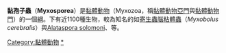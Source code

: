 {{Expand|time=2013-03-10T13:28:15+00:00 }}
{{Unreferenced|time=2013-03-10T13:28:15+00:00 }}
{{Automatic taxobox
|image = Parasite150085-fig2 Kudoa septempunctata spores from olive flounder (Paralichthys olivaceus).tif
|image_caption = ''[[Kudoa_septempunctata|Kudoa septempunctata]]'' - spores
|taxon = Myxosporea
|authority = [[Buetchli|Buetchli]], 1881
|subdivision_ranks = [[目_(生物)|目]]
|subdivision = 
* [[双壳目|双壳目]] Bivalvulida
* {{tsl|en|Multivalvulida|多殼目}} Multivalvulida
| synonyms =
* ''Actinomyxea''
* ''Actinosporea''
}}

'''黏孢子蟲'''（'''Myxosporea'''）是[[黏體動物|黏體動物]]（Myxozoa，{{Who|有人|time=2013-03-10}}稱[[黏體動物亞門|黏體動物亞門]]與[[黏體動物門|黏體動物門]]）的一個[[綱|綱]]。下有近1100種生物，較為知名的如[[寄生蟲|寄生蟲]][[腦粘體蟲|腦粘體蟲]]（''Myxobolus cerebralis''）與[[Alataspora_solomoni|Alataspora solomoni]]、{{tsl|en|Ceratomyxa shasta||Ceratomyxa shasta}}等。
{{Taxonbar|from=Q275657}}

[[Category:黏體動物|Category:黏體動物]]
[[Category:粘孢子虫纲|*]]


{{Cnidarian-stub}}